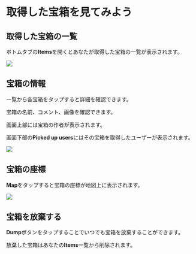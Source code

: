# 取得した宝箱を見てみよう

## 取得した宝箱の一覧

ボトムタブの**Items**を開くとあなたが取得した宝箱の一覧が表示されます。

![](./img9.jpg)

## 宝箱の情報

一覧から各宝箱をタップすると詳細を確認できます。

宝箱の名前、コメント、画像を確認できます。

画面上部には宝箱の作者が表示されます。

画面下部の**Picked up users**にはその宝箱を取得したユーザーが表示されます。

![](./img10.jpg)

## 宝箱の座標

**Map**をタップすると宝箱の座標が地図上に表示されます。

![](./img11.jpg)

## 宝箱を放棄する

**Dump**ボタンをタップすることでいつでも宝箱を放棄することができます。

放棄した宝箱はあなたの**Items**一覧から削除されます。